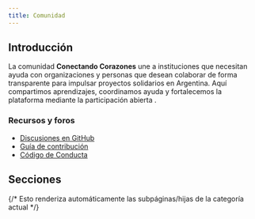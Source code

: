 ```yaml
---
title: Comunidad
---
```



## Introducción
La comunidad **Conectando Corazones** une a instituciones que necesitan ayuda con organizaciones y personas que desean colaborar de forma transparente para impulsar proyectos solidarios en Argentina. Aquí compartimos aprendizajes, coordinamos ayuda y fortalecemos la plataforma mediante la participación abierta .

### Recursos y foros
- [Discusiones en GitHub](https://github.com/MVRU/Conectando-Corazones/discussions)
- [Guía de contribución](https://github.com/MVRU/Conectando-Corazones/blob/main/CONTRIBUTING.md)
- [Código de Conducta](https://github.com/MVRU/Conectando-Corazones/blob/main/.github/CODE_OF_CONDUCT.md)

## Secciones
{/* Esto renderiza automáticamente las subpáginas/hijas de la categoría actual */}
<DocCardList items={useCurrentSidebarCategory().items} />
